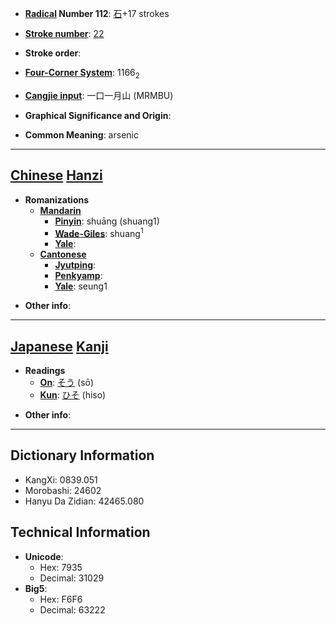 * '''[[Wiktionary:Chinese radical index| Radical]] Number 112''': [[Wiktionary:Chinese radical index 石|石]]+17 strokes

* '''[[Wiktionary:Chinese total strokes index|Stroke number]]''': [[Wiktionary:Chinese total strokes index 22|22]]

* '''Stroke order''': 

* '''[[Wiktionary:Chinese four corner index|Four-Corner System]]''': 1166<sub>2</sub>

* '''[[Wiktionary:Chinese Cangjie index|Cangjie input]]''': 一口一月山 (MRMBU)

* '''Graphical Significance and Origin''': 

* '''Common Meaning''': arsenic

----

== [[Chinese]] [[Hanzi]] ==

* '''Romanizations'''
** '''[[Mandarin]]'''
*** '''[[Pinyin]]''': shuāng (shuang1)
*** '''[[Wade-Giles]]''': shuang<sup>1</sup>
*** '''[[Yale]]''': 
** '''[[Cantonese]]'''
*** '''[[Jyutping]]''':
*** '''[[Penkyamp]]''': 
*** '''[[Yale]]''': seung1

* '''Other info''': 

----

== [[Japanese]] [[Kanji]] ==

* '''Readings'''
** '''[[On]]''': [[そう]] (sō)
** '''[[Kun]]''': [[ひそ]] (hiso)

* '''Other info''':  

----

== Dictionary Information ==

* KangXi: 0839.051
* Morobashi: 24602
* Hanyu Da Zidian: 42465.080

== Technical Information ==

* '''Unicode''':
** Hex: 7935
** Decimal: 31029
* '''Big5''':
** Hex: F6F6
** Decimal: 63222